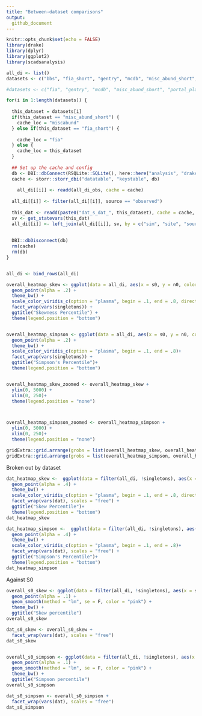 ```yaml
---
title: "Between-dataset comparisons"
output: 
  github_document
---
```


```r
knitr::opts_chunk$set(echo = FALSE)
library(drake)
library(dplyr)
library(ggplot2)
library(scadsanalysis)

all_di <- list() 
datasets <- c("bbs", "fia_short", "gentry", "mcdb", "misc_abund_short", "portal_plants")

#datasets <- c("fia", "gentry", "mcdb", "misc_abund_short", "portal_plants")

for(i in 1:length(datasets)) {
  
  this_dataset = datasets[i]
  if(this_dataset == "misc_abund_short") {
    cache_loc = "miscabund"
  } else if(this_dataset == "fia_short") {
    
    cache_loc = "fia"
  } else {
    cache_loc = this_dataset
  }
  
  ## Set up the cache and config
  db <- DBI::dbConnect(RSQLite::SQLite(), here::here("analysis", "drake", paste0("drake-cache-", cache_loc, ".sqlite")))
  cache <- storr::storr_dbi("datatable", "keystable", db)
  
    all_di[[i]] <- readd(all_di_obs, cache = cache)
  
  all_di[[i]] <- filter(all_di[[i]], source == "observed")
  
  this_dat <- readd(paste0("dat_s_dat_", this_dataset), cache = cache, character_only = T)
  sv <- get_statevars(this_dat)
  all_di[[i]] <- left_join(all_di[[i]], sv, by = c("sim", "site", "source", "singletons", "dat"))
  
  
  DBI::dbDisconnect(db)
  rm(cache)
  rm(db)
}


all_di <- bind_rows(all_di)


```

```r

overall_heatmap_skew <- ggplot(data = all_di, aes(x = s0, y = n0, color = skew_percentile)) +
  geom_point(alpha = .2) +
  theme_bw() +
  scale_color_viridis_c(option = "plasma", begin = .1, end = .8, direction = -1) +
  facet_wrap(vars(singletons)) +
  ggtitle("Skewness Percentile") +
  theme(legend.position = "bottom")


overall_heatmap_simpson <- ggplot(data = all_di, aes(x = s0, y = n0, color = simpson_percentile)) +
  geom_point(alpha = .2) +
  theme_bw() +
  scale_color_viridis_c(option = "plasma", begin = .1, end = .8)+
  facet_wrap(vars(singletons)) +
  ggtitle("Simpson's Percentile")+
  theme(legend.position = "bottom")


overall_heatmap_skew_zoomed <- overall_heatmap_skew +
  ylim(0, 5000) +
  xlim(0, 250)+
  theme(legend.position = "none")



overall_heatmap_simpson_zoomed <- overall_heatmap_simpson +
  ylim(0, 5000) +
  xlim(0, 250)+
  theme(legend.position = "none")

gridExtra::grid.arrange(grobs = list(overall_heatmap_skew, overall_heatmap_skew_zoomed), nrow= 1)
gridExtra::grid.arrange(grobs = list(overall_heatmap_simpson, overall_heatmap_simpson_zoomed), nrow= 1)

```

Broken out by dataset

```r

dat_heatmap_skew <-  ggplot(data = filter(all_di, !singletons), aes(x = s0, y = n0, color = skew_percentile)) +
  geom_point(alpha = .4) +
  theme_bw() +
  scale_color_viridis_c(option = "plasma", begin = .1, end = .8, direction = -1)+
  facet_wrap(vars(dat), scales = "free") +
  ggtitle("Skew Percentile")+
  theme(legend.position = "bottom")
dat_heatmap_skew

dat_heatmap_simpson <-  ggplot(data = filter(all_di, !singletons), aes(x = s0, y = n0, color = simpson_percentile)) +
  geom_point(alpha = .4) +
  theme_bw() +
  scale_color_viridis_c(option = "plasma", begin = .1, end = .8)+
  facet_wrap(vars(dat), scales = "free") +
  ggtitle("Simpson's Percentile")+
  theme(legend.position = "bottom")
dat_heatmap_simpson
```

Against S0

```r

overall_s0_skew <- ggplot(data = filter(all_di, !singletons), aes(x = s0, y = skew_percentile)) +
  geom_point(alpha = .1) +
  geom_smooth(method = "lm", se = F, color = "pink") +
  theme_bw() +
  ggtitle("Skew percentile")
overall_s0_skew

dat_s0_skew <- overall_s0_skew +
  facet_wrap(vars(dat), scales = "free")
dat_s0_skew


overall_s0_simpson <- ggplot(data = filter(all_di, !singletons), aes(x = s0, y = simpson_percentile)) +
  geom_point(alpha = .1) +
  geom_smooth(method = "lm", se = F, color = "pink") +
  theme_bw() +
  ggtitle("Simpson percentile")
overall_s0_simpson

dat_s0_simpson <- overall_s0_simpson +
  facet_wrap(vars(dat), scales = "free")
dat_s0_simpson

```
